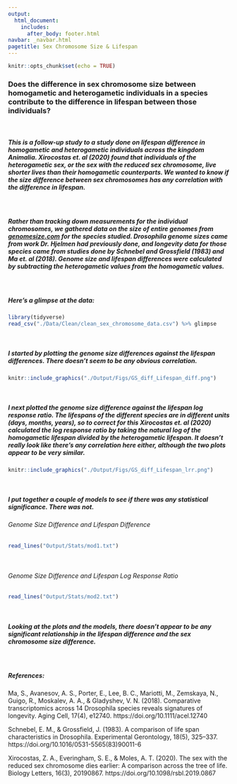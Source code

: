 ```yaml
---
output: 
  html_document:
    includes:
      after_body: footer.html
navbar: _navbar.html
pagetitle: Sex Chromosome Size & Lifespan
---
```


```r
knitr::opts_chunk$set(echo = TRUE)
```

<body>

### **Does the difference in sex chromosome size between homogametic and heterogametic individuals in a species contribute to the difference in lifespan between those individuals?**

<br>

##### This is a follow-up study to a study done on lifespan difference in homogametic and heterogametic individuals across the kingdom Animalia. Xirocostas et. al (2020) found that individuals of the heterogametic sex, or the sex with the reduced sex chromosome, live shorter lives than their homogametic counterparts. We wanted to know if the size difference between sex chromosomes has any correlation with the difference in lifespan. 

<br>

##### Rather than tracking down measurements for the individual chromosomes, we gathered data on the size of entire genomes from [genomesize.com](genomesize.com) for the species studied. *Drosophila* genome sizes came from work Dr. Hjelmen had previously done, and longevity data for those species came from studies done by Schnebel and Grossfield (1983) and Ma et. al (2018). Genome size and lifespan differences were calculated by subtracting the heterogametic values from the homogametic values.

<br>

##### Here's a glimpse at the data:
```r
library(tidyverse)
read_csv("./Data/Clean/clean_sex_chromosome_data.csv") %>% glimpse
```

<br>

##### I started by plotting the genome size differences against the lifespan differences. There doesn't seem to be any obvious correlation.

```r
knitr::include_graphics("./Output/Figs/GS_diff_Lifespan_diff.png")
```

<br>

##### I next plotted the genome size difference against the lifespan log response ratio. The lifespans of the different species are in different units (days, months, years), so to correct for this Xirocostas et. al (2020) calculated the log response ratio by taking the natural log of the homogametic lifespan divided by the heterogametic lifespan. It doesn't really look like there's any correlation here either, although the two plots appear to be very similar.

```r
knitr::include_graphics("./Output/Figs/GS_diff_Lifespan_lrr.png")
```

<br>

##### I put together a couple of models to see if there was any statistical significance. There was not.

###### Genome Size Difference and Lifespan Difference
```r
read_lines("Output/Stats/mod1.txt")

```

<br>

###### Genome Size Difference and Lifespan Log Response Ratio
```r
read_lines("Output/Stats/mod2.txt")

```

<br>

##### Looking at the plots and the models, there doesn't appear to be any significant relationship in the lifespan difference and the sex chromosome size difference.

<br>

##### References:

Ma, S., Avanesov, A. S., Porter, E., Lee, B. C., Mariotti, M., Zemskaya, N., Guigo, R., Moskalev, A. A., & Gladyshev, V. N. (2018). Comparative transcriptomics across 14 Drosophila species reveals signatures of longevity. Aging Cell, 17(4), e12740. https://doi.org/10.1111/acel.12740

Schnebel, E. M., & Grossfield, J. (1983). A comparison of life span characteristics in Drosophila. Experimental Gerontology, 18(5), 325–337. https://doi.org/10.1016/0531-5565(83)90011-6

Xirocostas, Z. A., Everingham, S. E., & Moles, A. T. (2020). The sex with the reduced sex chromosome dies earlier: A comparison across the tree of life. Biology Letters, 16(3), 20190867. https://doi.org/10.1098/rsbl.2019.0867


<br><br><br><br><br><br><br><br><br>

</body>

</div>

